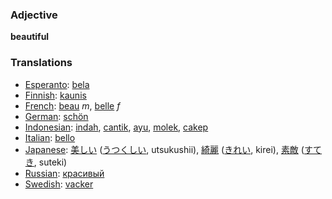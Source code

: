 === Adjective ===
'''beautiful'''

=== Translations ===
*[[Esperanto]]: [[bela]]
*[[Finnish]]: [[kaunis]]
*[[French]]: [[beau]] ''m'', [[belle]] ''f''
*[[German]]: [[schön]]
*[[Indonesian]]: [[indah]], [[cantik]], [[ayu]], [[molek]], [[cakep]]
*[[Italian]]: [[bello]]
*[[Japanese]]: [[美しい]] ([[うつくしい]], utsukushii), [[綺麗]] ([[きれい]], kirei), [[素敵]] ([[すてき]], suteki)
*[[Russian]]: [[красивый]]
*[[Swedish]]: [[vacker]]